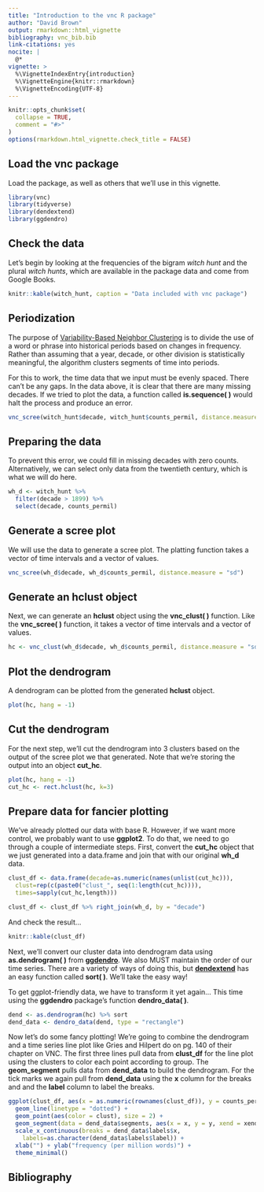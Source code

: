 ```yaml
---
title: "Introduction to the vnc R package"
author: "David Brown"
output: rmarkdown::html_vignette
bibliography: vnc_bib.bib
link-citations: yes
nocite: |
  @*
vignette: >
  %\VignetteIndexEntry{introduction}
  %\VignetteEngine{knitr::rmarkdown}
  %\VignetteEncoding{UTF-8}
---
```


```r
knitr::opts_chunk$set(
  collapse = TRUE,
  comment = "#>"
)
options(rmarkdown.html_vignette.check_title = FALSE)
```

## Load the vnc package

Load the package, as well as others that we'll use in this vignette.

```r
library(vnc)
library(tidyverse)
library(dendextend)
library(ggdendro)
```

## Check the data

Let's begin by looking at the frequencies of the bigram *witch hunt* and the plural *witch hunts*, which are available in the package data and come from Google Books.

```r
knitr::kable(witch_hunt, caption = "Data included with vnc package")
```

## Periodization

The purpose of [Variability-Based Neighbor Clustering](https://www.oxfordhandbooks.com/view/10.1093/oxfordhb/9780199922765.001.0001/oxfordhb-9780199922765-e-14) is to divide the use of a word or phrase into historical periods based on changes in frequency. Rather than assuming that a year, decade, or other division is statistically meaningful, the algorithm clusters segments of time into periods.

For this to work, the time data that we input must be evenly spaced. There can't be any gaps. In the data above, it is clear that there are many missing decades. If we tried to plot the data, a function called **is.sequence( )** would halt the process and produce an error.

```r
vnc_scree(witch_hunt$decade, witch_hunt$counts_permil, distance.measure = "sd")
```

## Preparing the data

To prevent this error, we could fill in missing decades with zero counts. Alternatively, we can select only data from the twentieth century, which is what we will do here.

```r
wh_d <- witch_hunt %>%
  filter(decade > 1899) %>%
  select(decade, counts_permil)
```

## Generate a scree plot

We will use the data to generate a scree plot. The platting function takes a vector of time intervals and a vector of values.

```r
vnc_scree(wh_d$decade, wh_d$counts_permil, distance.measure = "sd")
```

## Generate an hclust object

Next, we can generate an **hclust** object using the **vnc_clust( )** function. Like the **vnc_scree( )** function, it takes a vector of time intervals and a vector of values.

```r
hc <- vnc_clust(wh_d$decade, wh_d$counts_permil, distance.measure = "sd")
```

## Plot the dendrogram

A dendrogram can be plotted from the generated **hclust** object.

```r
plot(hc, hang = -1)
```

## Cut the dendrogram

For the next step, we'll cut the dendrogram into 3 clusters based on the output of the scree plot we that generated. Note that we're storing the output into an object **cut_hc**.

```r
plot(hc, hang = -1)
cut_hc <- rect.hclust(hc, k=3)
```

## Prepare data for fancier plotting

We've already plotted our data with base R. However, if we want more control, we probably want to use **ggplot2**. To do that, we need to go through a couple of intermediate steps. First, convert the **cut_hc** object that we just generated into a data.frame and join that with our original **wh_d** data.

```r
clust_df <- data.frame(decade=as.numeric(names(unlist(cut_hc))),
  clust=rep(c(paste0("clust_", seq(1:length(cut_hc)))),
  times=sapply(cut_hc,length)))

clust_df <- clust_df %>% right_join(wh_d, by = "decade")
```

And check the result...

```r
knitr::kable(clust_df)
```

Next, we'll convert our cluster data into dendrogram data using **as.dendrogram( )** from [**ggdendro**](https://cran.r-project.org/web/packages/ggdendro/vignettes/ggdendro.html). We also MUST maintain the order of our time series. There are a variety of ways of doing this, but [**dendextend**](https://cran.r-project.org/web/packages/dendextend/vignettes/dendextend.html) has an easy function called **sort( )**. We'll take the easy way!

To get ggplot-friendly data, we have to transform it yet again... This time using the **ggdendro** package's function **dendro_data( )**.

```r
dend <- as.dendrogram(hc) %>% sort
dend_data <- dendro_data(dend, type = "rectangle")
```

Now let's do some fancy plotting! We're going to combine the dendrogram and a time series line plot like Gries and Hilpert do on pg. 140 of their chapter on VNC. The first three lines pull data from **clust_df** for the line plot using the clusters to color each point according to group. The **geom_segment** pulls data from **dend_data** to build the dendrogram. For the tick marks we again pull from **dend_data** using the **x** column for the breaks and and the **label** column to label the breaks.

```r
ggplot(clust_df, aes(x = as.numeric(rownames(clust_df)), y = counts_permil)) +
  geom_line(linetype = "dotted") +
  geom_point(aes(color = clust), size = 2) +
  geom_segment(data = dend_data$segments, aes(x = x, y = y, xend = xend, yend = yend))+
  scale_x_continuous(breaks = dend_data$labels$x,
    labels=as.character(dend_data$labels$label)) +
  xlab("") + ylab("frequency (per million words)") +
  theme_minimal()
```

## Bibliography
